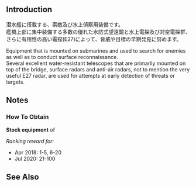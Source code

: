 {{Template:Equipmentinfo
|name = Submarine Radar and Radio Direction Finder (E27)
|id = 211
|japanesename = 潜水艦搭載電探&逆探(E27)
|icon = {{SubmarineRadar}}
|type = Submarine Radar
|effect = {{Firepower}}+1, {{AA}}+1, {{Hit}}+3, {{Evasion}}+11, {{LOS}}+5
|scrap = {{Steel}}13, {{Bauxite}}15
|image = <gallery type="slideshow" widths="360px" position="center" hideaddbutton="true">
Equipment211-1.png
Equipment211-2.png
Equipment211-3.png
Equipment211-4.png
</gallery>
|SS = lime
|SSV = lime}}

==Introduction==
潜水艦に搭載する、索敵及び水上偵察用装備です。<br>
艦橋上部に集中装備する多数の優れた水防式望遠鏡と水上電探及び対空電探群、さらに有用性の高い電探(E27)によって、脅威や目標の早期発見に努めます。

Equipment that is mounted on submarines and used to search for enemies as well as to conduct surface reconnaissance.<br>
Several excellent water-resistant telescopes that are primarily mounted on top of the bridge, surface radars and anti-air radars, not to mention the very useful E27 radar, are used for attempts at early detection of threats or targets.

==Notes==
<div class="mw-collapsible"><h3>How To Obtain</h3>
<div class="mw-collapsible-content">
'''Stock equipment''' of {{Ship/Link|I-13 Kai}}

''Ranking reward for:''
* Apr 2018: 1-5, 6-20
* Jul 2020: 21-100

</div></div>

==See Also==
{{Equipmentlist}}